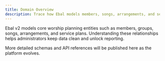 ```yaml
---
title: Domain Overview
description: Trace how Ebal models members, songs, arrangements, and services.
---
```


Ebal v2 models core worship planning entities such as members, groups, songs, arrangements, and service plans. Understanding these relationships helps administrators keep data clean and unlock reporting.

More detailed schemas and API references will be published here as the platform evolves.
